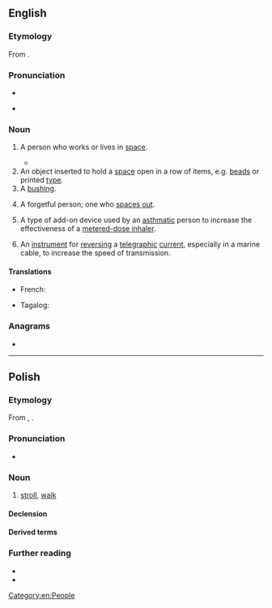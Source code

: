 ==English==
{{wikipedia|dab=spacer}}

===Etymology===
From {{affix|en|space|-er}}.

===Pronunciation===
* {{IPA|en|/ˈspeɪsə(ɹ)/}}
* {{audio|en|En-au-spacer.ogg|Audio (AU)}}
*: {{rhymes|en|eɪsə(r)}}

===Noun===
{{en-noun}}

# {{lb|en|sometimes|scifi}} A person who works or lives in [[space]].
#* {{quote-book|en|year=1954|author=Isaac Asimov|title=The Caves of Steel|passage=It was the futile throwing back in the face of the '''Spacers''' their most keenly felt insult: their insistence on considering the natives of Earth as disgustingly diseased.}}
# An object inserted to hold a [[space]] open in a row of items, e.g. [[bead]]s or printed [[type]].
# A [[bushing]].
# {{lb|en|slang}} A forgetful person; one who [[space out|spaces out]].
# {{lb|en|medicine}} A type of add-on device used by an [[asthmatic]] person to increase the effectiveness of a [[metered-dose inhaler]].
# {{lb|en|historical}} An [[instrument]] for [[reverse|reversing]] a [[telegraphic]] [[current]], especially in a marine cable, to increase the speed of transmission.

====Translations====
{{trans-top|an object}}
* French: {{t+|fr|entretoise|f}}
{{trans-mid}}
* Tagalog: {{t|tl|pamatlang}}
{{trans-bottom}}

===Anagrams===
* {{anagrams|en|a=aceprs|Casper|Pacers|Scaper|capers|crapes|e-scrap|escarp|pacers|parsec|recaps|scaper|scrape|secpar}}

[[Category:en:People]]

----

==Polish==

===Etymology===
From {{bor|pl|de|spazieren}}, {{m|de|Spaziergang|Spazier(gang)}}.

===Pronunciation===
* {{pl-IPA}}

===Noun===
{{pl-noun|m-in|dim=spacerek}}

# [[stroll]], [[walk]]
#: {{syn|pl|przechadzka}}

====Declension====
{{pl-decl-noun-m-in}}

====Derived terms====
{{col4|pl
|spacerniak
|spacerowicz
|spacerować
|spacerowy
}}

===Further reading===
* {{R:pl:WSJP}}
* {{R:PWN}}
